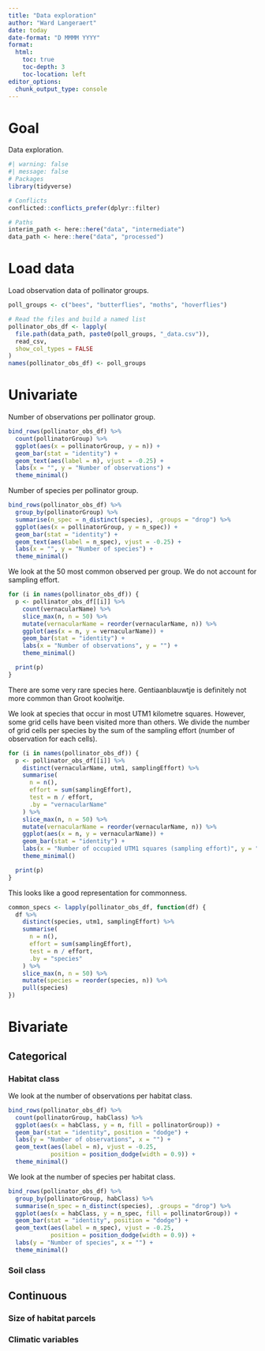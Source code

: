 ```yaml
---
title: "Data exploration"
author: "Ward Langeraert"
date: today
date-format: "D MMMM YYYY"
format:
  html:
    toc: true
    toc-depth: 3
    toc-location: left
editor_options: 
  chunk_output_type: console
---
```


# Goal

Data exploration.

```r
#| warning: false
#| message: false
# Packages
library(tidyverse)

# Conflicts
conflicted::conflicts_prefer(dplyr::filter)

# Paths
interim_path <- here::here("data", "intermediate")
data_path <- here::here("data", "processed")
```

# Load data

Load observation data of pollinator groups.

```r
poll_groups <- c("bees", "butterflies", "moths", "hoverflies")

# Read the files and build a named list
pollinator_obs_df <- lapply(
  file.path(data_path, paste0(poll_groups, "_data.csv")),
  read_csv,
  show_col_types = FALSE
)
names(pollinator_obs_df) <- poll_groups
```

# Univariate

Number of observations per pollinator group.

```r
bind_rows(pollinator_obs_df) %>%
  count(pollinatorGroup) %>%
  ggplot(aes(x = pollinatorGroup, y = n)) +
  geom_bar(stat = "identity") +
  geom_text(aes(label = n), vjust = -0.25) +
  labs(x = "", y = "Number of observations") +
  theme_minimal()
```

Number of species per pollinator group.

```r
bind_rows(pollinator_obs_df) %>%
  group_by(pollinatorGroup) %>%
  summarise(n_spec = n_distinct(species), .groups = "drop") %>%
  ggplot(aes(x = pollinatorGroup, y = n_spec)) +
  geom_bar(stat = "identity") +
  geom_text(aes(label = n_spec), vjust = -0.25) +
  labs(x = "", y = "Number of species") +
  theme_minimal()
```

We look at the 50 most common observed per group.
We do not account for sampling effort.

```r
for (i in names(pollinator_obs_df)) {
  p <- pollinator_obs_df[[i]] %>%
    count(vernacularName) %>%
    slice_max(n, n = 50) %>%
    mutate(vernacularName = reorder(vernacularName, n)) %>%
    ggplot(aes(x = n, y = vernacularName)) +
    geom_bar(stat = "identity") +
    labs(x = "Number of observations", y = "") +
    theme_minimal()

  print(p)
}
```

There are some very rare species here.
Gentiaanblauwtje is definitely not more common than Groot koolwitje.

We look at species that occur in most UTM1 kilometre squares.
However, some grid cells have been visited more than others.
We divide the number of grid cells per species by the sum of the sampling effort (number of observation for each cells).

```r
for (i in names(pollinator_obs_df)) {
  p <- pollinator_obs_df[[i]] %>%
    distinct(vernacularName, utm1, samplingEffort) %>%
    summarise(
      n = n(),
      effort = sum(samplingEffort),
      test = n / effort,
      .by = "vernacularName"
    ) %>%
    slice_max(n, n = 50) %>%
    mutate(vernacularName = reorder(vernacularName, n)) %>%
    ggplot(aes(x = n, y = vernacularName)) +
    geom_bar(stat = "identity") +
    labs(x = "Number of occupied UTM1 squares (sampling effort)", y = "") +
    theme_minimal()

  print(p)
}
```

This looks like a good representation for commonness.

```r
common_specs <- lapply(pollinator_obs_df, function(df) {
  df %>%
    distinct(species, utm1, samplingEffort) %>%
    summarise(
      n = n(),
      effort = sum(samplingEffort),
      test = n / effort,
      .by = "species"
    ) %>%
    slice_max(n, n = 50) %>%
    mutate(species = reorder(species, n)) %>%
    pull(species)
})
```

# Bivariate
## Categorical
### Habitat class

We look at the number of observations per habitat class.

```r
bind_rows(pollinator_obs_df) %>%
  count(pollinatorGroup, habClass) %>%
  ggplot(aes(x = habClass, y = n, fill = pollinatorGroup)) +
  geom_bar(stat = "identity", position = "dodge") +
  labs(y = "Number of observations", x = "") +
  geom_text(aes(label = n), vjust = -0.25,
            position = position_dodge(width = 0.9)) +
  theme_minimal()
```

We look at the number of species per habitat class.

```r
bind_rows(pollinator_obs_df) %>%
  group_by(pollinatorGroup, habClass) %>%
  summarise(n_spec = n_distinct(species), .groups = "drop") %>%
  ggplot(aes(x = habClass, y = n_spec, fill = pollinatorGroup)) +
  geom_bar(stat = "identity", position = "dodge") +
  geom_text(aes(label = n_spec), vjust = -0.25,
            position = position_dodge(width = 0.9)) +
  labs(y = "Number of species", x = "") +
  theme_minimal()
```

### Soil class



## Continuous
### Size of habitat parcels

### Climatic variables
